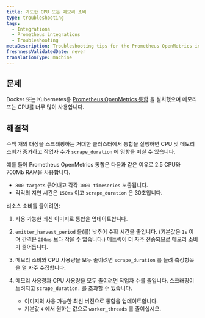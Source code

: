 ```yaml
---
title: 과도한 CPU 또는 메모리 소비
type: troubleshooting
tags:
  - Integrations
  - Prometheus integrations
  - Troubleshooting
metaDescription: Troubleshooting tips for the Prometheus OpenMetrics integration for Docker or Kubernetes if no data appears in New Relic's UI.
freshnessValidatedDate: never
translationType: machine
---
```


## 문제

Docker 또는 Kubernetes용 [Prometheus OpenMetrics 통합](/docs/integrations/prometheus-integrations/install-configure-openmetrics/install-update-or-uninstall-your-prometheus-openmetrics-integration) 을 설치했으며 메모리 또는 CPU를 너무 많이 사용합니다.

## 해결책

수백 개의 대상을 스크래핑하는 거대한 클러스터에서 통합을 실행하면 CPU 및 메모리 소비가 증가하고 작업자 수가 `scrape_duration` 에 영향을 미칠 수 있습니다.

예를 들어 Prometheus OpenMetrics 통합은 다음과 같은 이유로 2.5 CPU와 700Mb RAM을 사용합니다.

* `800 targets` 긁어내고 각각 `1000 timeseries` 노출됩니다.
* 각각의 지연 시간은 `150ms` 이고 `scrape_duration` 은 30초입니다.

리소스 소비를 줄이려면:

1. 사용 가능한 최신 이미지로 통합을 업데이트합니다.

2. `emitter_harvest_period` 을(를) 낮추어 수확 시간을 줄입니다. (기본값은 `1s` 이며 간격은 `200ms` 보다 작을 수 없습니다.) 메트릭이 더 자주 전송되므로 메모리 소비가 줄어듭니다.

3. 메모리 소비와 CPU 사용량을 모두 줄이려면 `scrape_duration` 를 늘려 측정항목을 덜 자주 수집합니다.

4. 메모리 사용량과 CPU 사용량을 모두 줄이려면 작업자 수를 줄입니다. 스크래핑이 느려지고 `scrape_duration.` 를 초과할 수 있습니다.

   * 이미지의 사용 가능한 최신 버전으로 통합을 업데이트합니다.
   * 기본값 `4` 에서 원하는 값으로 `worker_threads` 를 줄이십시오.
